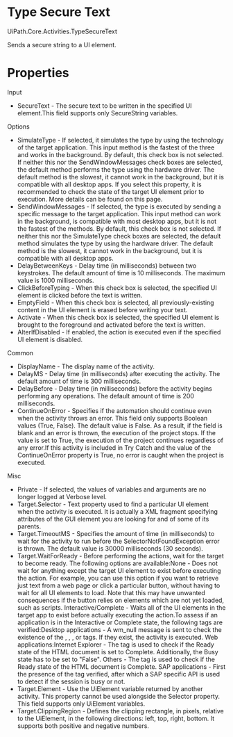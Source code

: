 ﻿# Type Secure Text

UiPath.Core.Activities.TypeSecureText

Sends a secure string to a UI element.

# Properties

Input

* SecureText - The secure text to be written in the specified UI element.This field supports only SecureString variables.

Options

* SimulateType - If selected, it simulates the type by using the technology of the target application. This input method is the fastest of the three and works in the background. By default, this check box is not selected. If neither this nor the SendWindowMessages check boxes are selected, the default method performs the type using the hardware driver. The default method is the slowest, it cannot work in the background, but it is compatible with all desktop apps. If you select this property, it is recommended to check the state of the target UI element prior to execution. More details can be found on this page.
* SendWindowMessages - If selected, the type is executed by sending a specific message to the target application. This input method can work in the background, is compatible with most desktop apps, but it is not the fastest of the methods. By default, this check box is not selected. If neither this nor the SimulateType check boxes are selected, the default method simulates the type by using the hardware driver. The default method is the slowest, it cannot work in the background, but it is compatible with all desktop apps.
* DelayBetweenKeys - Delay time (in milliseconds) between two keystrokes. The default amount of time is 10 milliseconds. The maximum value is 1000 milliseconds.
* ClickBeforeTyping - When this check box is selected, the specified UI element is clicked before the text is written.
* EmptyField - When this check box is selected, all previously-existing content in the UI element is erased before writing your text.
* Activate - When this check box is selected, the specified UI element is brought to the foreground and activated before the text is written.
* AlterIfDisabled - If enabled, the action is executed even if the specified UI element is disabled.

Common

* DisplayName - The display name of the activity.
* DelayMS - Delay time (in milliseconds) after executing the activity. The default amount of time is 300 milliseconds.
* DelayBefore - Delay time (in milliseconds) before the activity begins performing any operations. The default amount of time is 200 milliseconds.
* ContinueOnError - Specifies if the automation should continue even when the activity throws an error. This field only supports Boolean values (True, False). The default value is False. As a result, if the field is blank and an error is thrown, the execution of the project stops. If the value is set to True, the execution of the project continues regardless of any error.If this activity is included in Try Catch and the value of the ContinueOnError property is True, no error is caught when the project is executed.

Misc

* Private - If selected, the values of variables and arguments are no longer logged at Verbose level.
* Target.Selector - Text property used to find a particular UI element when the activity is executed. It is actually a XML fragment specifying attributes of the GUI element you are looking for and of some of its parents.
* Target.TimeoutMS - Specifies the amount of time (in milliseconds) to wait for the activity to run before the SelectorNotFoundException error is thrown. The default value is 30000 milliseconds (30 seconds).
* Target.WaitForReady - Before performing the actions, wait for the target to become ready. The following options are available:None - Does not wait for anything except the target UI element to exist before executing the action. For example, you can use this option if you want to retrieve just text from a web page or click a particular button, without having to wait for all UI elements to load. Note that this may have unwanted consequences if the button relies on elements which are not yet loaded, such as scripts. Interactive/Complete - Waits all of the UI elements in the target app to exist before actually executing the action.To assess if an application is in the Interactive or Complete state, the following tags are verified:Desktop applications - A wm_null message is sent to check the existence of the <wnd>, <ctrl>, <java>, or <uia> tags. If they exist, the activity is executed. Web applications:Internet Explorer - The <webctrl> tag is used to check if the Ready state of the HTML document is set to Complete. Additionally, the Busy state has to be set to "False". Others - The <webctrl> tag is used to check if the Ready state of the HTML document is Complete. SAP applications - First the presence of the <wnd> tag verified, after which a SAP specific API is used to detect if the session is busy or not.
* Target.Element - Use the UiElement variable returned by another activity. This property cannot be used alongside the Selector property. This field supports only UiElement variables.
* Target.ClippingRegion - Defines the clipping rectangle, in pixels, relative to the UiElement, in the following directions: left, top, right, bottom. It supports both positive and negative numbers.
